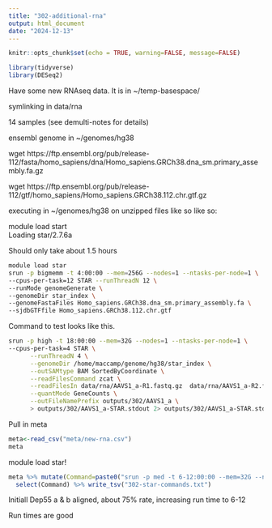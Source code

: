 ```yaml
---
title: "302-additional-rna"
output: html_document
date: "2024-12-13"
---
```


```r
knitr::opts_chunk$set(echo = TRUE, warning=FALSE, message=FALSE)
```

```r
library(tidyverse)
library(DESeq2)
```

Have some new RNAseq data. It is in ~/temp-basespace/

symlinking in data/rna 

14 samples (see demulti-notes for details)

ensembl genome in ~/genomes/hg38

wget https://ftp.ensembl.org/pub/release-112/fasta/homo_sapiens/dna/Homo_sapiens.GRCh38.dna_sm.primary_assembly.fa.gz

wget https://ftp.ensembl.org/pub/release-112/gtf/homo_sapiens/Homo_sapiens.GRCh38.112.chr.gtf.gz


executing in ~/genomes/hg38 on unzipped files like so like so:

module load start\
Loading star/2.7.6a

Should only take about 1.5 hours
```sh
module load star
srun -p bigmemm -t 4:00:00 --mem=256G --nodes=1 --ntasks-per-node=1 \
--cpus-per-task=12 STAR --runThreadN 12 \
--runMode genomeGenerate \
--genomeDir star_index \
--genomeFastaFiles Homo_sapiens.GRCh38.dna_sm.primary_assembly.fa \
--sjdbGTFfile Homo_sapiens.GRCh38.112.chr.gtf 

```


Command to test looks like this.

```sh
srun -p high -t 18:00:00 --mem=32G --nodes=1 --ntasks-per-node=1 \
--cpus-per-task=4 STAR \
      --runThreadN 4 \
      --genomeDir /home/maccamp/genome/hg38/star_index \
      --outSAMtype BAM SortedByCoordinate \
      --readFilesCommand zcat \
      --readFilesIn data/rna/AAVS1_a-R1.fastq.gz  data/rna/AAVS1_a-R2.fastq.gz  \
      --quantMode GeneCounts \
      --outFileNamePrefix outputs/302/AAVS1_a \
      > outputs/302/AAVS1_a-STAR.stdout 2> outputs/302/AAVS1_a-STAR.stderr

```

Pull in meta

```r
meta<-read_csv("meta/new-rna.csv")
meta
```

module load star!
```r
meta %>% mutate(Command=paste0("srun -p med -t 6-12:00:00 --mem=32G --nodes=1 --ntasks-per-node=1 --cpus-per-task=4 STAR --runThreadN 4 --genomeDir /home/maccamp/genomes/hg38/star_index --outSAMtype BAM SortedByCoordinate --readFilesCommand zcat --readFilesIn data/rna/",File1,"  data/rna/",File2,"  --quantMode GeneCounts --outFileNamePrefix outputs/302/",Sample, " > outputs/302/",Sample,"-STAR.stdout 2> outputs/302/",Sample,"STAR.stderr &")) %>%
  select(Command) %>% write_tsv("302-star-commands.txt")

```

Initiall Dep55 a & b aligned, about 75% rate, increasing run time to 6-12


Run times are good

